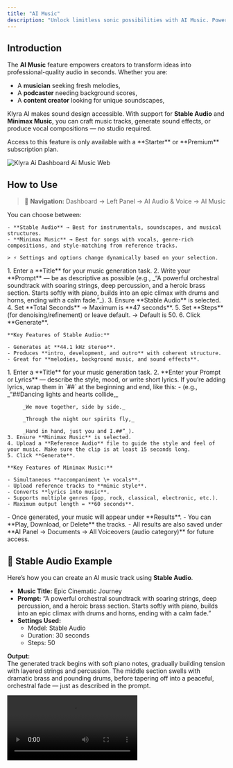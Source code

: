 ```yaml
---
title: "AI Music"
description: "Unlock limitless sonic possibilities with AI Music. Powered by cutting-edge models like Stable Audio and Minimax Music, you can create tracks, immersive soundscapes, and even songs with vocals — all from a simple prompt."
---
```


## Introduction

The **AI Music** feature empowers creators to transform ideas into professional-quality audio in seconds. Whether you are:

- A **musician** seeking fresh melodies,
- A **podcaster** needing background scores,
- A **content creator** looking for unique soundscapes,

Klyra AI makes sound design accessible. With support for **Stable Audio** and **Minimax Music**, you can craft music tracks, generate sound effects, or produce vocal compositions — no studio required.

<Warning>
  Access to this feature is only available with a **Starter** or **Premium** subscription plan.
</Warning>

<img
  src="/images/klyra-ai-dashboard-ai-music.webp"
  alt="Klyra Ai Dashboard Ai Music Web"
  class="border rounded-lg shadow-md"
/>

## How to Use

> 🔎 **Navigation:** Dashboard → Left Panel → AI Audio & Voice → AI Music

<Steps>
  <Step title="Select Your Model">
    You can choose between:

    - **Stable Audio** → Best for instrumentals, soundscapes, and musical structures.
    - **Minimax Music** → Best for songs with vocals, genre-rich compositions, and style-matching from reference tracks.

    > ⚡ Settings and options change dynamically based on your selection.
  </Step>
  <Step title="Using Stable Audio">
    1. Enter a **Title** for your music generation task.
    2. Write your **Prompt** — be as descriptive as possible (e.g., _“A powerful orchestral soundtrack with soaring strings, deep percussion, and a heroic brass section. Starts softly with piano, builds into an epic climax with drums and horns, ending with a calm fade.”_).
    3. Ensure **Stable Audio** is selected.
    4. Set **Total Seconds** → Maximum is **47 seconds**.
    5. Set **Steps** (for denoising/refinement) or leave default. → Default is 50.
    6. Click **Generate**.

    **Key Features of Stable Audio:**

    - Generates at **44.1 kHz stereo**.
    - Produces **intro, development, and outro** with coherent structure.
    - Great for **melodies, background music, and sound effects**.
  </Step>
  <Step title="Using Minimax Music">
    1. Enter a **Title** for your music generation task.
    2. **Enter your Prompt or Lyrics** — describe the style, mood, or write short lyrics. If you’re adding lyrics, wrap them in `##` at the beginning and end, like this:
       - (e.g., _“##Dancing lights and hearts collide,_

         _We move together, side by side._

         _Through the night our spirits fly,_

         _Hand in hand, just you and I.##”_).
    3. Ensure **Minimax Music** is selected.
    4. Upload a **Reference Audio** file to guide the style and feel of your music. Make sure the clip is at least 15 seconds long.
    5. Click **Generate**.

    **Key Features of Minimax Music:**

    - Simultaneous **accompaniment \+ vocals**.
    - Upload reference tracks to **mimic style**.
    - Converts **lyrics into music**.
    - Supports multiple genres (pop, rock, classical, electronic, etc.).
    - Maximum output length = **60 seconds**.
  </Step>
  <Step title="Access Your Results">
    - Once generated, your music will appear under **Results**.
    - You can **Play, Download, or Delete** the tracks.
    - All results are also saved under **AI Panel → Documents → All Voiceovers (audio category)** for future access.
  </Step>
</Steps>

## 🎵 Stable Audio Example

Here’s how you can create an AI music track using **Stable Audio**.

- **Music Title:** Epic Cinematic Journey
- **Prompt:** “A powerful orchestral soundtrack with soaring strings, deep percussion, and a heroic brass section. Starts softly with piano, builds into an epic climax with drums and horns, ending with a calm fade.”
- **Settings Used:**
  - Model: Stable Audio
  - Duration: 30 seconds
  - Steps: 50

**Output:**\
The generated track begins with soft piano notes, gradually building tension with layered strings and percussion. The middle section swells with dramatic brass and pounding drums, before tapering off into a peaceful, orchestral fade — just as described in the prompt.

<video controls className="w-full max-w-md rounded-xl" src="https://klyra.ai/storage/video/epic-cinematic-journey.mp4" />

## 🎵 Minimax Music Example

Here’s how you can create an AI music track using **Minimax Music**.

- **Music Title:** Dancing Lights
- **Reference Audio:** reference-audio-sample.mp3 (≥15s, with music \+ vocals)

  Reference Audio

  <video controls className="w-full max-w-md rounded-xl" src="https://klyra.ai/storage/video/reference-audio-sample.mp4" />
- **Prompt (Lyrics):**

  ##Dancing lights and hearts collide,

  We move together, side by side.

  Through the night our spirits fly,

  Hand in hand, just you and I.##
- **Settings Used:**
  - Model: Minimax Music
  - Prompt contains short lyrics wrapped in `##`
  - Reference audio guides style and tone

**Output:**\
The generated track blends the melodic patterns of the reference audio with the new lyrics. Bright synth layers and a driving beat highlight the “dancing lights” theme, while vocal melodies interpret the provided lines. The result is a catchy, uplifting electronic track that captures the feeling of togetherness and motion described in the lyrics.

<video controls className="w-full max-w-md rounded-xl" src="https://klyra.ai/storage/video/klyra-ai-music-dancing-lights.mp4" />

### 💡 Tips

- **Be descriptive** in your prompts — include genre, instruments, mood, and tempo.
- **Use Stable Audio** for instrumental or cinematic music.
- **Use Minimax Music** when you want full songs with vocals.
- **Experiment with reference tracks** in Minimax to achieve stylistic accuracy.
- **Keep duration in mind** — 47s (Stable Audio) vs. 60s (Minimax).
- **Save and organize** results into workbooks for specific projects (podcasts, campaigns, etc.).

---

### 📌 Example Use Cases

- **Content Creators** → Generate background scores for YouTube videos or Instagram reels.
- **Podcasters** → Create unique intro/outro music or ambient loops.
- **Musicians** → Experiment with new melodies, chord progressions, or song drafts.
- **Marketers** → Produce catchy jingles or short branded tracks for ad campaigns.
- **Game Developers** → Generate atmospheric soundscapes for game environments.
- **Educators** → Create engaging audio cues or teaching songs for learning modules.
